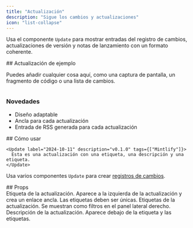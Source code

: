 ```yaml
---
title: "Actualización"
description: "Sigue los cambios y actualizaciones"
icon: "list-collapse"
---
```


Usa el componente `Update` para mostrar entradas del registro de cambios, actualizaciones de versión y notas de lanzamiento con un formato coherente.

<Update label="Ejemplo" description="v0.1.1">
  ## Actualización de ejemplo

  Puedes añadir cualquier cosa aquí, como una captura de pantalla, un fragmento de código o una lista de cambios.

  <Frame>
    <img className="block" src="https://mintlify-assets.b-cdn.net/hero-light.png" alt="" />
  </Frame>

  ### Novedades

  * Diseño adaptable
  * Ancla para cada actualización
  * Entrada de RSS generada para cada actualización
</Update>

<div id="how-to-use">
  ## Cómo usar
</div>

```mdx Update example
<Update label="2024-10-11" description="v0.1.0" tags={["Mintlify"]}>
  Esta es una actualización con una etiqueta, una descripción y una etiqueta.
</Update>
```

Usa varios componentes `Update` para crear [registros de cambios](/es/guides/changelogs).

<div id="props">
  ## Props
</div>

<ResponseField name="label" type="string" required>
  Etiqueta de la actualización. Aparece a la izquierda de la actualización y crea un enlace ancla. Las etiquetas deben ser únicas.
</ResponseField>

<ResponseField name="tags" type="string[]">
  Etiquetas de la actualización. Se muestran como filtros en el panel lateral derecho.
</ResponseField>

<ResponseField name="description" type="string">
  Descripción de la actualización. Aparece debajo de la etiqueta y las etiquetas.
</ResponseField>
